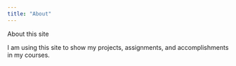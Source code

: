 ```yaml
---
title: "About"
---
```


About this site

I am using this site to show my projects, assignments, and accomplishments in my courses.
